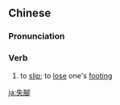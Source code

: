 {{also|失脚}}
==Chinese==
{{zh-forms|s=失脚}}

===Pronunciation===
{{zh-pron
|m=shījiǎo
|c=sat1 goek3
|mn=sit-kha
|cat=v
}}

===Verb===
{{zh-verb}}

# to [[slip]]; to [[lose]] one's [[footing]]

[[ja:失腳]]